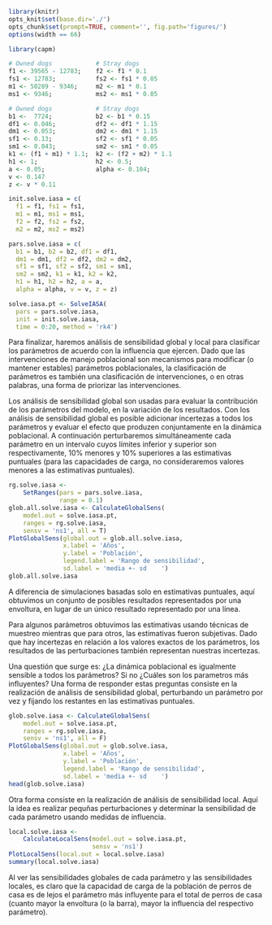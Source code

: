 ```r
library(knitr)
opts_knit$set(base.dir='./')
opts_chunk$set(prompt=TRUE, comment='', fig.path='figures/')
options(width == 66)
```

```r
library(capm)
```

```r
# Owned dogs            # Stray dogs
f1 <- 39565 - 12783;    f2 <- f1 * 0.1
fs1 <- 12783;           fs2 <- fs1 * 0.05
m1 <- 50289 - 9346;     m2 <- m1 * 0.1
ms1 <- 9346;            ms2 <- ms1 * 0.05

# Owned dogs            # Stray dogs
b1 <-  7724;            b2 <- b1 * 0.15
df1 <- 0.046;           df2 <- df1 * 1.15
dm1 <- 0.053;           dm2 <- dm1 * 1.15
sf1 <- 0.13;            sf2 <- sf1 * 0.05
sm1 <- 0.043;           sm2 <- sm1 * 0.05
k1 <- (f1 + m1) * 1.1;  k2 <- (f2 + m2) * 1.1
h1 <- 1;                h2 <- 0.5;
a <- 0.05;              alpha <- 0.104;
v <- 0.147
z <- v * 0.11

init.solve.iasa = c(
  f1 = f1, fs1 = fs1,
  m1 = m1, ms1 = ms1,
  f2 = f2, fs2 = fs2,
  m2 = m2, ms2 = ms2)

pars.solve.iasa = c(
  b1 = b1, b2 = b2, df1 = df1,
  dm1 = dm1, df2 = df2, dm2 = dm2,
  sf1 = sf1, sf2 = sf2, sm1 = sm1,
  sm2 = sm2, k1 = k1, k2 = k2,
  h1 = h1, h2 = h2, a = a,
  alpha = alpha, v = v, z = z)

solve.iasa.pt <- SolveIASA(
  pars = pars.solve.iasa,
  init = init.solve.iasa,
  time = 0:20, method = 'rk4')
```

Para finalizar, haremos análisis de sensibilidad global y local para clasificar los parámetros de acuerdo con la influencia que ejercen. Dado que las intervenciones de manejo poblacional son mecanismos para modificar (o mantener estables) parámetros poblacionales, la clasificación de parámetros es también una clasificación de intervenciones, o en otras palabras, una forma de priorizar las intervenciones.

Los análisis de sensibilidad global son usadas para evaluar la contribución de los parámetros del modelo, en la variación de los resultados. Con los análisis de sensibilidad global es posible adicionar incertezas a todos los parámetros y evaluar el efecto que produzen conjuntamente en la dinámica poblacional. A continuación perturbaremos simultáneamente cada parámetro en un intervalo cuyos límites inferior y superior son respectivamente, 10% menores y 10% superiores a las estimativas puntuales (para las capacidades de carga, no consideraremos valores menores a las estimativas puntuales).

```r
rg.solve.iasa <-
    SetRanges(pars = pars.solve.iasa,
              range = 0.1)
glob.all.solve.iasa <- CalculateGlobalSens(
    model.out = solve.iasa.pt,
    ranges = rg.solve.iasa,
    sensv = 'ns1', all = T)
PlotGlobalSens(global.out = glob.all.solve.iasa,
               x.label = 'Años',
               y.label = 'Población',
               legend.label = 'Rango de sensibilidad',
               sd.label = 'media +- sd    ')
glob.all.solve.iasa
```

A diferencia de simulaciones basadas solo en estimativas puntuales, aquí obtuvimos un conjunto de posibles resultados representados por una envoltura, en lugar de un único resultado representado por una línea.  

Para algunos parámetros obtuvimos las estimativas usando técnicas de muestreo mientras que para otros, las estimativas fueron subjetivas. Dado que hay incertezas en relación a los valores exactos de los parámetros, los resultados de las perturbaciones también representan nuestras incertezas.  

Una questión que surge es: ¿La dinámica poblacional es igualmente sensible a todos los parámetros? Si no ¿Cuáles son los parametros más influyentes? Una forma de responder estas preguntas consiste en la realización de análisis de sensibilidad global, perturbando un parámetro por vez y fijando los restantes en las estimativas puntuales.

```r
glob.solve.iasa <- CalculateGlobalSens(
    model.out = solve.iasa.pt,
    ranges = rg.solve.iasa,
    sensv = 'ns1', all = F)
PlotGlobalSens(global.out = glob.solve.iasa,
               x.label = 'Años',
               y.label = 'Población',
               legend.label = 'Rango de sensibilidad',
               sd.label = 'media +- sd    ')
head(glob.solve.iasa)
```

Otra forma consiste en la realización de análisis de sensibilidad local. Aquí la idea es realizar pequñas perturbaciones y determinar la sensibilidad de cada parámetro usando medidas de influencia.

```r
local.solve.iasa <-
    CalculateLocalSens(model.out = solve.iasa.pt,
                       sensv = 'ns1')
PlotLocalSens(local.out = local.solve.iasa)
summary(local.solve.iasa)
```

Al ver las sensibilidades globales de cada parámetro y las sensibilidades locales, es claro que la capacidad de carga de la población de perros de casa es de lejos el parámetro más influyente para el total de perros de casa (cuanto mayor la envoltura (o la barra), mayor la influencia del respectivo parámetro).